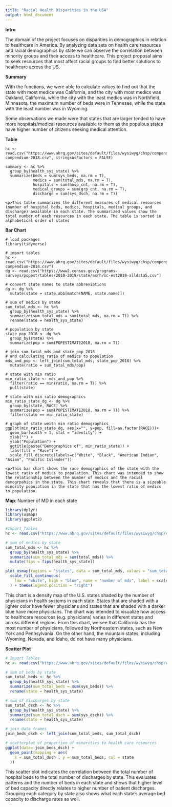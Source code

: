 ```yaml
---
title: "Racial Health Disparities in the USA"
output: html_document
---
```

**Intro**
<p>The domain of the project focuses on disparities in demographics in relation to healthcare in America. By analyzing data sets on health care resources and racial demographics by state we can observe the correlation between minority groups and their access to healthcare. This project proposal aims to seek resources that most affect racial groups to find better solutions to healthcare across the US. </p>
<p>**Summary**</p>
<p>With the functions, we were able to calculate values to find out that the state with most medics was California, and the city with most medics was Oakland, California, while the city with the least medics was in Northfield, Minnesota, the maximum number of beds were in Tennesee, while the state with the least number was in Wyoming.
  
<p>Some observations we made were that states that are larger tended to have more hospitals/medical resources available to them as the populous states have higher number of citizens seeking medical attention.

<p>**Table**</p>
```
hc <- read.csv("https://www.ahrq.gov/sites/default/files/wysiwyg/chsp/compendium/chsp-compendium-2018.csv", stringsAsFactors = FALSE)

summary <- hc %>% 
  group_by(health_sys_state) %>% 
  summarize(beds = sum(sys_beds, na.rm = T),
            medics = sum(total_mds, na.rm = T),
            hospitals = sum(hosp_cnt, na.rm = T),
            medical_groups = sum(grp_cnt, na.rm = T),
            discharge = sum(sys_dsch, na.rm = T))

<p>This table summarizes the different measures of medical resources (number of hospital beds, medics, hospitals, medical groups, and discharge) available in each state. The summarized values show the total number of each resources in each state. The table is sorted in alphabetical order of states
```

<p>**Bar Chart**</p>
```
# load packages 
library(tidyverse)

# import tables
hc <- read.csv("https://www.ahrq.gov/sites/default/files/wysiwyg/chsp/compendium/chsp-compendium-2018.csv")
dg <- read.csv("https://www2.census.gov/programs-surveys/popest/tables/2010-2019/state/asrh/sc-est2019-alldata5.csv")

# convert state names to state abbreviations
dg <- dg %>% 
  mutate(state = state.abb[match(NAME, state.name)])

# sum of medics by state
sum_total_mds <- hc %>%
  group_by(health_sys_state) %>%
  summarize(sum_total_mds = sum(total_mds, na.rm = T)) %>% 
  rename(state = health_sys_state)

# population by state
state_pop_2018 <- dg %>% 
  group_by(state) %>% 
  summarize(pop = sum(POPESTIMATE2018, na.rm = T))

# join sum_total_mds and state_pop_2018
# and calculating ratio of medics to population
mds_and_pop <- left_join(sum_total_mds, state_pop_2018) %>% 
  mutate(ratio = sum_total_mds/pop)

# state with min ratio
min_ratio_state <- mds_and_pop %>% 
  filter(ratio == min(ratio, na.rm = T)) %>% 
  pull(state)

# state with min ratio demographics
min_ratio_state_dg <- dg %>% 
  group_by(state, RACE) %>% 
  summarize(pop = sum(POPESTIMATE2018, na.rm = T)) %>% 
  filter(state == min_ratio_state)

# graph of state weith min ratio demographics
ggplot(min_ratio_state_dg, aes(x="", y=pop, fill=as.factor(RACE)))+
  geom_bar(width = 1, stat = "identity") +
  xlab("") +
  ylab("Population") +
  ggtitle(paste("Demographics of", min_ratio_state)) +
  labs(fill = "Race") +
  scale_fill_discrete(labels=c("White", "Black", "American Indian", "Asian", "Pacific Islander"))

<p>This bar chart shows the race demographics of the state with the lowest ratio of medics to population. This chart was intended to show the relationship between the number of medics and the racial demogrpahics in the state. This chart reveals that there is a sizeable minority population in the state that has the lowest ratio of medics to population.
```

<p>**Map**: Number of MD in each state</p>
```r
library(dplyr)
library(usmap)
library(ggplot2)

#Import Tables
hc <- read.csv("https://www.ahrq.gov/sites/default/files/wysiwyg/chsp/compendium/chsp-compendium-2018.csv", stringsAsFactors = FALSE)

# sum of medics by state
sum_total_mds <- hc %>%
  group_by(health_sys_state) %>%
  summarize(sum_total_mds = sum(total_mds)) %>% 
  mutate(fips = fips(health_sys_state))

plot_usmap(regions = "states", data = sum_total_mds, values = "sum_total_mds", color = "blue") + 
  scale_fill_continuous(
    low = "white", high = "blue", name = "number of mds", label = scales::comma
  ) + theme(legend.position = "right")
```

This chart is a density map of the U.S. states shaded by the number of physicians in health systems in each state. States that are shaded with a lighter color have fewer physicians and states that are shaded with a darker blue have more physicians. The chart was intended to visualize how access to healthcare resources (e.g. physicians) varies in different states and across different regions. From this chart, we see that California has the most number of physicians, followed by Northeastern states, such as New York and Pennsylvania. On the other hand, the mountain states, including Wyoming, Nevada, and Idaho, do not have many physicians.

<p>**Scatter Plot**</p>
```r
# Import Tables
hc <- read.csv("https://www.ahrq.gov/sites/default/files/wysiwyg/chsp/compendium/chsp-compendium-2018.csv", stringsAsFactors = FALSE)

# sum of beds by state
sum_total_beds <- hc %>%
  group_by(health_sys_state) %>%
  summarize(sum_total_beds = sum(sys_beds)) %>% 
  rename(state = health_sys_state)

# sum of discharges by state
sum_total_dsch <- hc %>%
  group_by(health_sys_state) %>%
  summarize(sum_total_dsch = sum(sys_dsch)) %>% 
  rename(state = health_sys_state)

# join data frames
join_beds_dsch <- left_join(sum_total_beds, sum_total_dsch)

# scatterplot of proportion of minorities to health care resources
ggplot(data= join_beds_dsch) +
  geom_point(mapping = aes(
    x = sum_total_dsch , y = sum_total_beds, col = state
  )) 
```
<p>This scatter plot indicates the correlation between the total number of hospital beds to the total number of discharges by state. This evaluates patterns and the number of beds in each state and shows that higher level of bed capacity directly relates to higher number of patient discharges. Grouping each category by state also shows what each state's average bed capacity to discharge rates as well.</p>
